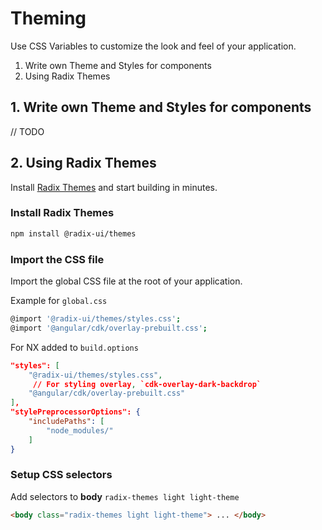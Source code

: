 
<Meta title="Overview/Theming" />

# Theming

Use CSS Variables to customize the look and feel of your application.

1. Write own Theme and Styles for components
2. Using Radix Themes

## 1. Write own Theme and Styles for components

// TODO

## 2. Using Radix Themes

Install [Radix Themes](https://www.radix-ui.com/themes/docs/overview/getting-started) and start building in minutes.

### Install Radix Themes

```bash
npm install @radix-ui/themes
```

### Import the CSS file

Import the global CSS file at the root of your application.

Example for `global.css`
```bash
@import '@radix-ui/themes/styles.css';
@import '@angular/cdk/overlay-prebuilt.css';
```

For NX added to `build.options`

```JSON
"styles": [
    "@radix-ui/themes/styles.css",
     // For styling overlay, `cdk-overlay-dark-backdrop`
    "@angular/cdk/overlay-prebuilt.css"
],
"stylePreprocessorOptions": {
    "includePaths": [
        "node_modules/"
    ]
}
```

### Setup CSS selectors

Add selectors to **body** `radix-themes light light-theme`

```html
<body class="radix-themes light light-theme"> ... </body>
```
